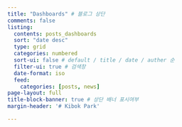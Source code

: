 ```yaml
---
title: "Dashboards" # 블로그 상단
comments: false
listing:
  contents: posts_dashboards
  sort: "date desc"
  type: grid
  categories: numbered
  sort-ui: false # default / title / date / auther 순
  filter-ui: true # 검색창
  date-format: iso
  feed:
    categories: [posts, news]
page-layout: full
title-block-banner: true # 상단 배너 표시여부
margin-header: '# Kibok Park'

---
```



